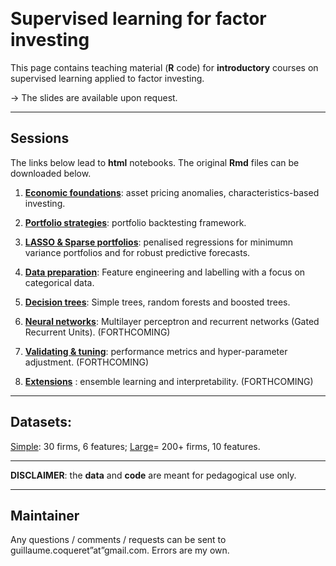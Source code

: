 <br/>  


Supervised learning for factor investing
================
This page contains teaching material (**R** code) for **introductory** courses on supervised learning applied to factor investing.   

$\rightarrow$ The slides are available upon request.

------------------------------------------------------------------------


Sessions
----

The links below lead to **html** notebooks. The original **Rmd** files can be downloaded below.

1.  <a href="files/S1_Foundations.nb.html" target="_blank">**Economic foundations**</a>: asset pricing anomalies, characteristics-based investing.

2.  <a href="files/S2_Portfolio.nb.html" target="_blank">**Portfolio strategies**</a>: portfolio backtesting framework.

3.  <a href="files/S3_Lasso.nb.html" target="_blank">**LASSO & Sparse portfolios**</a>: penalised regressions for minimumn variance portfolios and for robust predictive forecasts.

4.  <a href="files/S4_Data.nb.html" target="_blank">**Data preparation**</a>: Feature engineering and labelling with a focus on categorical data.

5.  <a href="files/S5_Trees.nb.html" target="_blank">**Decision trees**</a>: Simple trees, random forests and boosted trees.

6.  <a href="files/S6_NN.nb.html" target="_blank">**Neural networks**</a>: Multilayer perceptron and recurrent networks (Gated Recurrent Units). (FORTHCOMING)

7.  <a href="files/S7_Validation.nb.html" target="_blank">**Validating & tuning**</a>: performance metrics and hyper-parameter adjustment. (FORTHCOMING)

8.  <a href="files/S8_Extensions.nb.html" target="_blank">**Extensions**</a> : ensemble learning and interpretability. (FORTHCOMING)


 

---------------------------------


Datasets:
----------

[Simple](https://github.com/shokru/ml_factor/blob/master/material/data.RData): 30 firms, 6 features;  [Large](https://github.com/shokru/ml_factor/blob/master/material/data_full.RData)= 200+ firms, 10 features.  


------------------------------------------------------------------------

**DISCLAIMER**: the **data** and **code** are meant for pedagogical use only. 

------------------------------------------------------------------------


Maintainer
----------

Any questions / comments / requests can be sent to guillaume.coqueret"at"gmail.com. Errors are my own.
